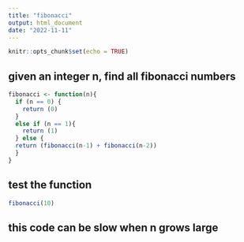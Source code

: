 ```yaml
---
title: "fibonacci"
output: html_document
date: "2022-11-11"
---
```


```r
knitr::opts_chunk$set(echo = TRUE)
```

## given an integer n, find all fibonacci numbers
```r
fibonacci <- function(n){
  if (n == 0) {
    return (0)
  } 
  else if (n == 1){
    return (1)
  } else {
  return (fibonacci(n-1) + fibonacci(n-2))
  }
}
```
## test the function
```r
fibonacci(10)
```

## this code can be slow when n grows large
